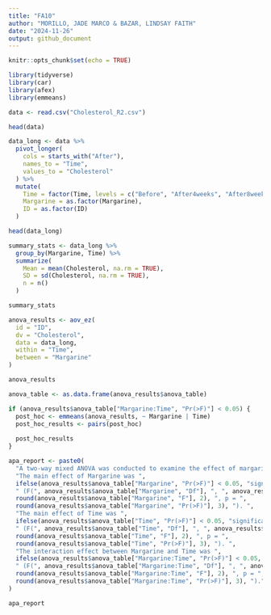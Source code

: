 ---
title: "FA10"
author: "MORILLO, JADE MARCO & BAZAR, LINDSAY FAITH"
date: "2024-11-26"
output: github_document
---

```{r setup, include=FALSE}
knitr::opts_chunk$set(echo = TRUE)
```

```{r cholesterol, warning=FALSE, message=FALSE}
library(tidyverse)
library(car)
library(afex)
library(emmeans)

data <- read.csv("Cholesterol_R2.csv")

head(data)

data_long <- data %>%
  pivot_longer(
    cols = starts_with("After"), 
    names_to = "Time",           
    values_to = "Cholesterol"    
  ) %>%
  mutate(
    Time = factor(Time, levels = c("Before", "After4weeks", "After8weeks")),
    Margarine = as.factor(Margarine),
    ID = as.factor(ID)
  )

head(data_long)

summary_stats <- data_long %>%
  group_by(Margarine, Time) %>%
  summarize(
    Mean = mean(Cholesterol, na.rm = TRUE),
    SD = sd(Cholesterol, na.rm = TRUE),
    n = n()
  )

summary_stats

anova_results <- aov_ez(
  id = "ID", 
  dv = "Cholesterol", 
  data = data_long, 
  within = "Time", 
  between = "Margarine"
)

anova_results

anova_table <- as.data.frame(anova_results$anova_table)

if (anova_results$anova_table["Margarine:Time", "Pr(>F)"] < 0.05) {
  post_hoc <- emmeans(anova_results, ~ Margarine | Time)
  post_hoc_results <- pairs(post_hoc)
  
  post_hoc_results
}

apa_report <- paste0(
  "A two-way mixed ANOVA was conducted to examine the effect of margarine brands (Brand A and Brand B) and time (three time points) on cholesterol levels. ",
  "The main effect of Margarine was ", 
  ifelse(anova_results$anova_table["Margarine", "Pr(>F)"] < 0.05, "significant", "not significant"), 
  " (F(", anova_results$anova_table["Margarine", "Df"], ", ", anova_results$anova_table["Margarine", "Df.res"], ") = ",
  round(anova_results$anova_table["Margarine", "F"], 2), ", p = ", 
  round(anova_results$anova_table["Margarine", "Pr(>F)"], 3), "). ",
  "The main effect of Time was ", 
  ifelse(anova_results$anova_table["Time", "Pr(>F)"] < 0.05, "significant", "not significant"), 
  " (F(", anova_results$anova_table["Time", "Df"], ", ", anova_results$anova_table["Time", "Df.res"], ") = ",
  round(anova_results$anova_table["Time", "F"], 2), ", p = ", 
  round(anova_results$anova_table["Time", "Pr(>F)"], 3), "). ",
  "The interaction effect between Margarine and Time was ", 
  ifelse(anova_results$anova_table["Margarine:Time", "Pr(>F)"] < 0.05, "significant", "not significant"), 
  " (F(", anova_results$anova_table["Margarine:Time", "Df"], ", ", anova_results$anova_table["Margarine:Time", "Df.res"], ") = ",
  round(anova_results$anova_table["Margarine:Time", "F"], 2), ", p = ", 
  round(anova_results$anova_table["Margarine:Time", "Pr(>F)"], 3), ")."
)

apa_report
```

